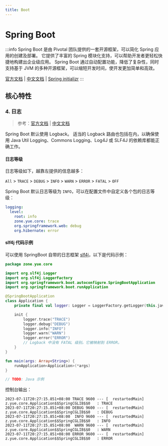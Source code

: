 ```yaml
---
title: Boot
---
```



# Spring Boot

:::info
Spring Boot 是由 Pivotal 团队提供的一套开源框架，可以简化 Spring 应用的创建及部署。
它提供了丰富的 Spring 模块化支持，可以帮助开发者更轻松快捷地构建出企业级应用。
Spring Boot 通过自动配置功能，降低了复杂性，同时支持基于 JVM 的多种开源框架，可以缩短开发时间，使开发更加简单和高效。

[官方文档](https://docs.spring.io/spring-boot/docs/current/reference/html/)
| [中文文档](https://springdoc.cn/spring-boot/)
| [Spring initializr](https://start.spring.io/)
:::

## 核心特性

### 4. 日志

> 参考：[官方文档](https://docs.spring.io/spring-boot/docs/current/reference/html/features.html#features.logging)
> | [中文文档](https://springdoc.cn/spring-boot/features.html#features.logging)

Spring Boot 默认使用 Logback。
适当的 Logback 路由也包括在内，以确保使用 Java Util Logging、Commons Logging、Log4J 或 SLF4J 的依赖库都能正确工作。

#### 日志等级

日志等级如下，越靠左提供的信息越多：

`All` > `TRACE` > `DEBUG` > `INFO` > `WARN` > `ERROR` > `FATAL` > `OFF`

Spring Boot 默认日志等级为 `INFO`，可以在配置文件中自定义各个包的日志等级：

```yaml title="src/main/resources/application.yaml"
logging:
  level:
    root: info
    zone.yue.core: trace
    org.springframework.web: debug
    org.hibernate: error
```

#### slf4j 代码示例

可以使用 SpringBoot 自带的日志框架 [slf4j](https://www.slf4j.org/manual.html)，以下是代码示例：

<Tabs>
  <TabItem value="kotlin" label="Kotlin">

```kotlin
package zone.yue.core

import org.slf4j.Logger
import org.slf4j.LoggerFactory
import org.springframework.boot.autoconfigure.SpringBootApplication
import org.springframework.boot.runApplication

@SpringBootApplication
class Application {
    private final val logger: Logger = LoggerFactory.getLogger(this.javaClass)

    init {
        logger.trace("TRACE")
        logger.debug("DEBUG")
        logger.info("INFO")
        logger.warn("WARN")
        logger.error("ERROR")
        // Logback 中没有 FATAL 级别。它被映射到 ERROR。
    }
}

fun main(args: Array<String>) {
    runApplication<Application>(*args)
}
```

  </TabItem>
  <TabItem value="java" label="Java">

```java
// TODO: Java 示例
```

  </TabItem>
</Tabs>

控制台输出：

```log
2023-07-11T20:27:15.851+08:00 TRACE 9600 --- [  restartedMain] z.yue.core.Application$$SpringCGLIB$$0   : TRACE
2023-07-11T20:27:15.851+08:00 DEBUG 9600 --- [  restartedMain] z.yue.core.Application$$SpringCGLIB$$0   : DEBUG
2023-07-11T20:27:15.851+08:00  INFO 9600 --- [  restartedMain] z.yue.core.Application$$SpringCGLIB$$0   : INFO
2023-07-11T20:27:15.851+08:00  WARN 9600 --- [  restartedMain] z.yue.core.Application$$SpringCGLIB$$0   : WARN
2023-07-11T20:27:15.851+08:00 ERROR 9600 --- [  restartedMain] z.yue.core.Application$$SpringCGLIB$$0   : ERROR
```